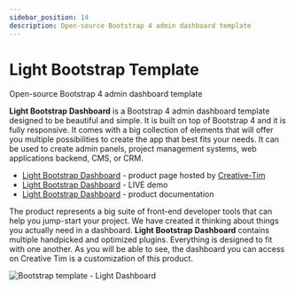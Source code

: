 ```yaml
---
sidebar_position: 14
description: Open-source Bootstrap 4 admin dashboard template
---
```


# Light Bootstrap Template

<SubHeading>Open-source Bootstrap 4 admin dashboard template</SubHeading>

**Light Bootstrap Dashboard** is a Bootstrap 4 admin dashboard template designed to be beautiful and simple. It is built on top of Bootstrap 4 and it is fully responsive. It comes with a big collection of elements that will offer you multiple possibilities to create the app that best fits your needs. It can be used to create admin panels, project management systems, web applications backend, CMS, or CRM.

- [Light Bootstrap Dashboard](https://bit.ly/2ZEXOU3) - product page hosted by [Creative-Tim](../partners/creative-tim.md)
- [Light Bootstrap Dashboard](https://bit.ly/2SlJRtz) - LIVE demo
- [Light Bootstrap Dashboard](https://bit.ly/3tqTMLv) - product documentation

The product represents a big suite of front-end developer tools that can help you jump-start your project. We have created it thinking about things you actually need in a dashboard. **Light Bootstrap Dashboard** contains multiple handpicked and optimized plugins. Everything is designed to fit with one another. As you will be able to see, the dashboard you can access on Creative Tim is a customization of this product.

![Bootstrap template - Light Dashboard](../../../static/assets/docs-cover-light-bootstrap.jpg)
